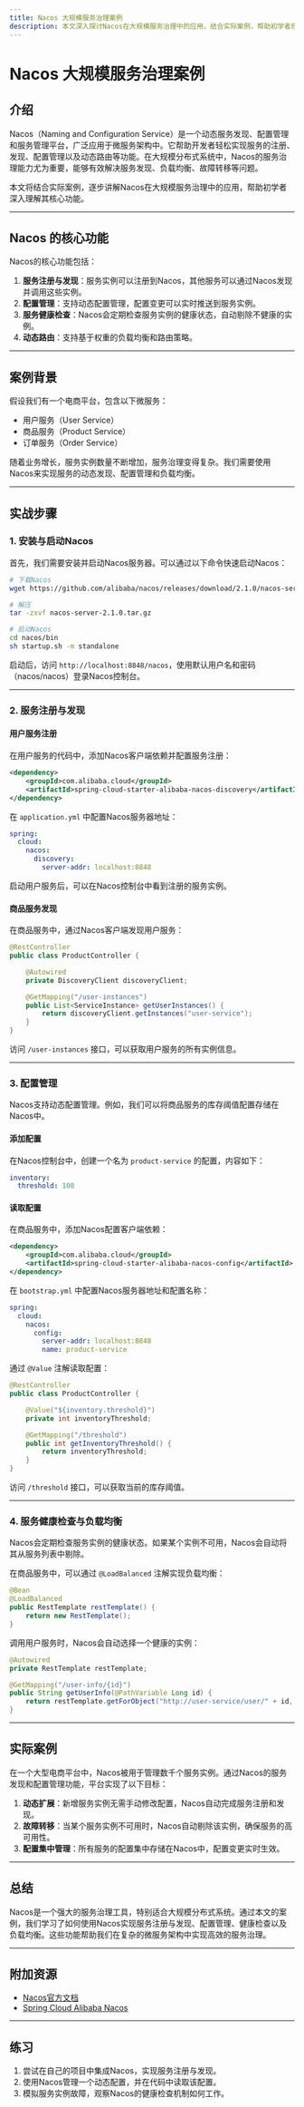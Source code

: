 ```yaml
---
title: Nacos 大规模服务治理案例
description: 本文深入探讨Nacos在大规模服务治理中的应用，结合实际案例，帮助初学者理解Nacos的核心功能及其在微服务架构中的重要性。
---
```


# Nacos 大规模服务治理案例

## 介绍

Nacos（Naming and Configuration Service）是一个动态服务发现、配置管理和服务管理平台，广泛应用于微服务架构中。它帮助开发者轻松实现服务的注册、发现、配置管理以及动态路由等功能。在大规模分布式系统中，Nacos的服务治理能力尤为重要，能够有效解决服务发现、负载均衡、故障转移等问题。

本文将结合实际案例，逐步讲解Nacos在大规模服务治理中的应用，帮助初学者深入理解其核心功能。

---

## Nacos 的核心功能

Nacos的核心功能包括：

1. **服务注册与发现**：服务实例可以注册到Nacos，其他服务可以通过Nacos发现并调用这些实例。
2. **配置管理**：支持动态配置管理，配置变更可以实时推送到服务实例。
3. **服务健康检查**：Nacos会定期检查服务实例的健康状态，自动剔除不健康的实例。
4. **动态路由**：支持基于权重的负载均衡和路由策略。

---

## 案例背景

假设我们有一个电商平台，包含以下微服务：
- 用户服务（User Service）
- 商品服务（Product Service）
- 订单服务（Order Service）

随着业务增长，服务实例数量不断增加，服务治理变得复杂。我们需要使用Nacos来实现服务的动态发现、配置管理和负载均衡。

---

## 实战步骤

### 1. 安装与启动Nacos

首先，我们需要安装并启动Nacos服务器。可以通过以下命令快速启动Nacos：

```bash
# 下载Nacos
wget https://github.com/alibaba/nacos/releases/download/2.1.0/nacos-server-2.1.0.tar.gz

# 解压
tar -zxvf nacos-server-2.1.0.tar.gz

# 启动Nacos
cd nacos/bin
sh startup.sh -m standalone
```

启动后，访问 `http://localhost:8848/nacos`，使用默认用户名和密码（nacos/nacos）登录Nacos控制台。

---

### 2. 服务注册与发现

#### 用户服务注册

在用户服务的代码中，添加Nacos客户端依赖并配置服务注册：

```xml
<dependency>
    <groupId>com.alibaba.cloud</groupId>
    <artifactId>spring-cloud-starter-alibaba-nacos-discovery</artifactId>
</dependency>
```

在 `application.yml` 中配置Nacos服务器地址：

```yaml
spring:
  cloud:
    nacos:
      discovery:
        server-addr: localhost:8848
```

启动用户服务后，可以在Nacos控制台中看到注册的服务实例。

#### 商品服务发现

在商品服务中，通过Nacos客户端发现用户服务：

```java
@RestController
public class ProductController {

    @Autowired
    private DiscoveryClient discoveryClient;

    @GetMapping("/user-instances")
    public List<ServiceInstance> getUserInstances() {
        return discoveryClient.getInstances("user-service");
    }
}
```

访问 `/user-instances` 接口，可以获取用户服务的所有实例信息。

---

### 3. 配置管理

Nacos支持动态配置管理。例如，我们可以将商品服务的库存阈值配置存储在Nacos中。

#### 添加配置

在Nacos控制台中，创建一个名为 `product-service` 的配置，内容如下：

```yaml
inventory:
  threshold: 100
```

#### 读取配置

在商品服务中，添加Nacos配置客户端依赖：

```xml
<dependency>
    <groupId>com.alibaba.cloud</groupId>
    <artifactId>spring-cloud-starter-alibaba-nacos-config</artifactId>
</dependency>
```

在 `bootstrap.yml` 中配置Nacos服务器地址和配置名称：

```yaml
spring:
  cloud:
    nacos:
      config:
        server-addr: localhost:8848
        name: product-service
```

通过 `@Value` 注解读取配置：

```java
@RestController
public class ProductController {

    @Value("${inventory.threshold}")
    private int inventoryThreshold;

    @GetMapping("/threshold")
    public int getInventoryThreshold() {
        return inventoryThreshold;
    }
}
```

访问 `/threshold` 接口，可以获取当前的库存阈值。

---

### 4. 服务健康检查与负载均衡

Nacos会定期检查服务实例的健康状态。如果某个实例不可用，Nacos会自动将其从服务列表中剔除。

在商品服务中，可以通过 `@LoadBalanced` 注解实现负载均衡：

```java
@Bean
@LoadBalanced
public RestTemplate restTemplate() {
    return new RestTemplate();
}
```

调用用户服务时，Nacos会自动选择一个健康的实例：

```java
@Autowired
private RestTemplate restTemplate;

@GetMapping("/user-info/{id}")
public String getUserInfo(@PathVariable Long id) {
    return restTemplate.getForObject("http://user-service/user/" + id, String.class);
}
```

---

## 实际案例

在一个大型电商平台中，Nacos被用于管理数千个服务实例。通过Nacos的服务发现和配置管理功能，平台实现了以下目标：
1. **动态扩展**：新增服务实例无需手动修改配置，Nacos自动完成服务注册和发现。
2. **故障转移**：当某个服务实例不可用时，Nacos自动剔除该实例，确保服务的高可用性。
3. **配置集中管理**：所有服务的配置集中存储在Nacos中，配置变更实时生效。

---

## 总结

Nacos是一个强大的服务治理工具，特别适合大规模分布式系统。通过本文的案例，我们学习了如何使用Nacos实现服务注册与发现、配置管理、健康检查以及负载均衡。这些功能帮助我们在复杂的微服务架构中实现高效的服务治理。

---

## 附加资源

- [Nacos官方文档](https://nacos.io/zh-cn/docs/what-is-nacos.html)
- [Spring Cloud Alibaba Nacos](https://spring-cloud-alibaba-group.github.io/github-pages/hoxton/en-us/index.html#_spring_cloud_alibaba_nacos_discovery)

---

## 练习

1. 尝试在自己的项目中集成Nacos，实现服务注册与发现。
2. 使用Nacos管理一个动态配置，并在代码中读取该配置。
3. 模拟服务实例故障，观察Nacos的健康检查机制如何工作。
